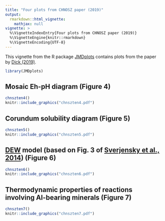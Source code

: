 ```yaml
---
title: "Four plots from CHNOSZ paper (2019)"
output: 
  rmarkdown::html_vignette:
    mathjax: null
vignette: >
  %\VignetteIndexEntry{Four plots from CHNOSZ paper (2019)}
  %\VignetteEngine{knitr::rmarkdown}
  %\VignetteEncoding{UTF-8}
---
```


This vignette from the R package [JMDplots](https://github.com/jedick/JMDplots) contains plots from the paper by <a href="https://doi.org/10.3389/feart.2019.00180" title="CHNOSZ: Thermodynamic calculations and diagrams for geochemistry">Dick (2019)</a>.

```r
library(JMDplots)
```

## Mosaic Eh-pH diagram (Figure 4)
```r
chnszten4()
knitr::include_graphics("chnszten4.pdf")
```

## Corundum solubility diagram (Figure 5)
```r
chnszten5()
knitr::include_graphics("chnszten5.pdf")
```

## <a href="http://www.dewcommunity.org/" title="Deep Earth Water Community">DEW</a> model (based on Fig. 3 of [Sverjensky et al., 2014](http://www.nature.com/doifinder/10.1038/ngeo2291)) (Figure 6)
```r
chnszten6()
knitr::include_graphics("chnszten6.pdf")
```

## Thermodynamic properties of reactions involving Al-bearing minerals (Figure 7)
```r
chnszten7()
knitr::include_graphics("chnszten7.pdf")
```

